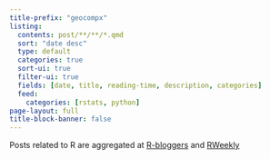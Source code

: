 ```yaml
---
title-prefix: "geocompx"
listing:
  contents: post/**/**/*.qmd
  sort: "date desc"
  type: default
  categories: true
  sort-ui: true
  filter-ui: true
  fields: [date, title, reading-time, description, categories]
  feed:
    categories: [rstats, python]
page-layout: full
title-block-banner: false
---
```


<div class="quarto-margin-sidebar">
  Posts related to R are aggregated at
  <a href="https://www.r-bloggers.com/" target="_blank">R-bloggers</a>
  and
  <a href="https://rweekly.org/" target="_blank">RWeekly</a>
</div>
